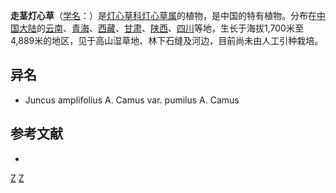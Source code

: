 {{Speciesbox 
| genus = Juncus
| species = amplifolius
| authority = A. Camus
| subdivision_ranks =[[变种|变种]]
| subdivision =
* 走茎灯心草 ''J. a.'' var. ''amplifolius''
* [[矮茎灯心草|矮茎灯心草]] ''J. a.'' var. ''pumilus''
}}

'''走茎灯心草'''（[[学名|学名]]：{{lang|la|''Juncus amplifolius''}}）是[[灯心草科|灯心草科]][[灯心草属|灯心草属]]的植物，是中国的特有植物。分布在[[中国大陆|中国大陆]]的[[云南|云南]]、[[青海|青海]]、[[西藏|西藏]]、[[甘肃|甘肃]]、[[陕西|陕西]]、[[四川|四川]]等地，生长于海拔1,700米至4,889米的地区，见于高山湿草地、林下石缝及河边，目前尚未由人工引种栽培。

== 异名 ==
* Juncus amplifolius A. Camus var. pumilus A. Camus

== 参考文献 ==
<div class="references-small">
* {{cite web| url =http://www.bioinfo.cn/db05/KmzwSpecies.php?action=view&id=11510| title =走茎灯心草(原变种)| work =《中国高等植物数据库全库》| publisher =中国科学院微生物研究所| author =昆明植物研究所| accessdate =2009-02-24| deadurl =yes| archiveurl =https://web.archive.org/web/20160305064149/http://www.bioinfo.cn/db05/KmzwSpecies.php?action=view&id=11510| archivedate =2016-03-05}}
</div>
{{Taxonbar|from=Q15227618}}

[[Category:灯心草属|Z]]
[[Category:中國特有植物|Z]]